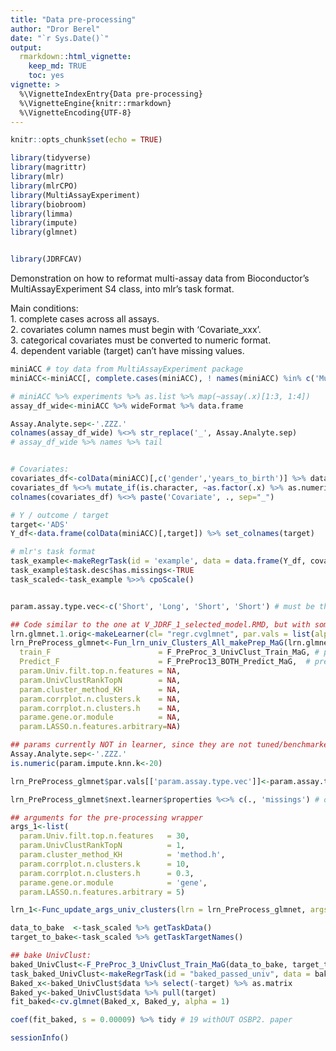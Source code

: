 ```yaml
---
title: "Data pre-processing"
author: "Dror Berel"
date: "`r Sys.Date()`"
output: 
  rmarkdown::html_vignette:
    keep_md: TRUE
    toc: yes
vignette: >
  %\VignetteIndexEntry{Data pre-processing}
  %\VignetteEngine{knitr::rmarkdown}
  %\VignetteEncoding{UTF-8}
---
```


```r
knitr::opts_chunk$set(echo = TRUE)

library(tidyverse)
library(magrittr)
library(mlr)
library(mlrCPO)
library(MultiAssayExperiment)
library(biobroom)
library(limma)
library(impute)
library(glmnet)


library(JDRFCAV)


```

Demonstration on how to reformat multi-assay data from Bioconductor's MultiAssayExperiment S4 class, into mlr's task format.  

Main conditions:  
1. complete cases across all assays.  
2. covariates column names must begin with 'Covariate_xxx'.  
3. categorical covariates must be converted to numeric format.   
4. dependent variable (target) can't have missing values.  

```r
miniACC # toy data from MultiAssayExperiment package
miniACC<-miniACC[, complete.cases(miniACC), ! names(miniACC) %in% c('Mutations')] # keep only overlap complete cases across all assays

# miniACC %>% experiments %>% as.list %>% map(~assay(.x)[1:3, 1:4])
assay_df_wide<-miniACC %>% wideFormat %>% data.frame

Assay.Analyte.sep<-'.ZZZ.'
colnames(assay_df_wide) %<>% str_replace('_', Assay.Analyte.sep)
# assay_df_wide %>% names %>% tail


# Covariates:
covariates_df<-colData(miniACC)[,c('gender','years_to_birth')] %>% data.frame %>% as_tibble
covariates_df %<>% mutate_if(is.character, ~as.factor(.x) %>% as.numeric)
colnames(covariates_df) %<>% paste('Covariate', ., sep="_") 

# Y / outcome / target
target<-'ADS'
Y_df<-data.frame(colData(miniACC)[,target]) %>% set_colnames(target)

# mlr's task format
task_example<-makeRegrTask(id = 'example', data = data.frame(Y_df, covariates_df, assay_df_wide %>% select(-primary)), target = target)
task_example$task.desc$has.missings<-TRUE
task_scaled<-task_example %>>% cpoScale()


param.assay.type.vec<-c('Short', 'Long', 'Short', 'Short') # must be the same length as the number of assays!!!


```




```r
## Code similar to the one at V_JDRF_1_selected_model.RMD, but with some changes to fit the above toy data
lrn.glmnet.1.orig<-makeLearner(cl= "regr.cvglmnet", par.vals = list(alpha=1, s='lambda.min') ) 
lrn_PreProcess_glmnet<-Fun_lrn_univ_Clusters_All_makePrep_MaG(lrn.glmnet.1.orig,
  train_F                        = F_PreProc_3_UnivClust_Train_MaG, # pre-definced wrapper-function: train
  Predict_F                      = F_PreProc13_BOTH_Predict_MaG,  # pre-definced wrapper-function: predict
  param.Univ.filt.top.n.features = NA, 
  param.UnivClustRankTopN        = NA, 
  param.cluster_method_KH        = NA, 
  param.corrplot.n.clusters.k    = NA, 
  param.corrplot.n.clusters.h    = NA, 
  parame.gene.or.module          = NA,
  param.LASSO.n.features.arbitrary=NA)

## params currently NOT in learner, since they are not tuned/benchmarked
Assay.Analyte.sep<-'.ZZZ.'
is.numeric(param.impute.knn.k<-20) 

lrn_PreProcess_glmnet$par.vals[['param.assay.type.vec']]<-param.assay.type.vec

lrn_PreProcess_glmnet$next.learner$properties %<>% c(., 'missings') # ok to add only because pre-rprocessing will make sure all NAs are imputed

## arguments for the pre-processing wrapper
args_1<-list(
  param.Univ.filt.top.n.features   = 30, 
  param.UnivClustRankTopN          = 1, 
  param.cluster_method_KH          = 'method.h', 
  param.corrplot.n.clusters.k      = 10,  
  param.corrplot.n.clusters.h      = 0.3, 
  parame.gene.or.module            = 'gene', 
  param.LASSO.n.features.arbitrary = 5)

lrn_1<-Func_update_args_univ_clusters(lrn = lrn_PreProcess_glmnet, args_vec = args_1, lrn.id = 'lrn1')    

data_to_bake  <-task_scaled %>% getTaskData()
target_to_bake<-task_scaled %>% getTaskTargetNames()

## bake UnivClust:
baked_UnivClust<-F_PreProc_3_UnivClust_Train_MaG(data_to_bake, target_to_bake, args = lrn_1$par.vals) # ok to do with F_PreProc_3_UnivClust_Train_MaG() since no further ML is done
task_baked_UnivClust<-makeRegrTask(id = "baked_passed_univ", data = baked_UnivClust$data, target = target)
Baked_x<-baked_UnivClust$data %>% select(-target) %>% as.matrix
Baked_y<-baked_UnivClust$data %>% pull(target)
fit_baked<-cv.glmnet(Baked_x, Baked_y, alpha = 1)

coef(fit_baked, s = 0.00009) %>% tidy # 19 withOUT OSBP2. paper


```



```r
sessionInfo()
```
